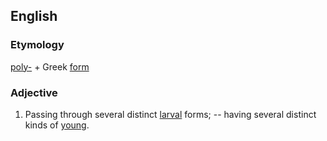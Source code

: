 ==English==

===Etymology===
[[poly-]] + Greek [[form]]

===Adjective===
{{en-adj|-}}

# {{zoology}} Passing through several distinct [[larval]] forms; -- having several distinct kinds of [[young]].